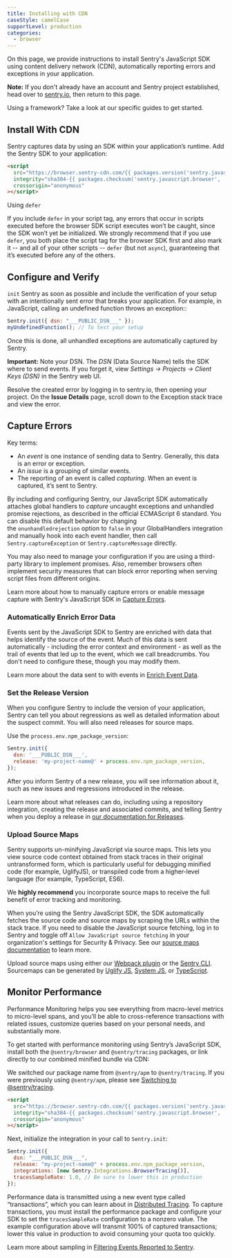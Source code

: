 ```yaml
---
title: Installing with CDN
caseStyle: camelCase
supportLevel: production
categories:
  - browser
---
```

On this page, we provide instructions to install Sentry's JavaScript SDK using content delivery network (CDN), automatically reporting errors and exceptions in your application.

**Note:** If you don't already have an account and Sentry project established, head over to [sentry.io](https://sentry.io/signup/), then return to this page.

Using a framework? Take a look at our specific guides to get started.

<GuideGrid platform="javascript" />

## Install With CDN

Sentry captures data by using an SDK within your application’s runtime. Add the Sentry SDK to your application:

```html {tabTitle: CDN}
<script
  src="https://browser.sentry-cdn.com/{{ packages.version('sentry.javascript.browser') }}/bundle.min.js"
  integrity="sha384-{{ packages.checksum('sentry.javascript.browser', 'bundle.min.js', 'sha384-base64') }}"
  crossorigin="anonymous"
></script>
```
<Alert>
<markdown>

Using `defer`

If you include `defer` in your script tag, any errors that occur in scripts executed before the browser SDK script executes won’t be caught, since the SDK won’t yet be initialized. We strongly recommend that if you use `defer`, you both place the script tag for the browser SDK first and also mark it -- and all of your other scripts -- `defer` (but not `async`), guaranteeing that it’s executed before any of the others.

</markdown>
</Alert>

## Configure and Verify

`init` Sentry as soon as possible and include the verification of your setup with an intentionally sent error that breaks your application. For example, in JavaScript, calling an undefined function throws an exception::

```javascript {tabTitle: CDN}
Sentry.init({ dsn: "___PUBLIC_DSN___" });
myUndefinedFunction(); // To test your setup
```

Once this is done, all unhandled exceptions are automatically captured by Sentry.

**Important:** Note your DSN. The _DSN_ (Data Source Name) tells the SDK where to send events. If you forget it, view _Settings -> Projects -> Client Keys (DSN)_ in the Sentry web UI.

Resolve the created error by logging in to sentry.io, then opening your project. On the **Issue Details** page, scroll down to the Exception stack trace and view the error.

## Capture Errors

<Alert>
<markdown>
Key terms:

- An _event_ is one instance of sending data to Sentry. Generally, this data is an error or exception.
- An _issue_ is a grouping of similar events.
- The reporting of an event is called _capturing_.
  When an event is captured, it’s sent to Sentry.

</markdown>
</Alert>

By including and configuring Sentry, our JavaScript SDK automatically attaches global handlers to _capture_ uncaught exceptions and unhandled promise rejections, as described in the official ECMAScript 6 standard. You can disable this default behavior by changing the `onunhandledrejection` option to `false` in your GlobalHandlers integration and manually hook into each event handler, then call `Sentry.captureException` or `Sentry.captureMessage` directly.

You may also need to manage your configuration if you are using a third-party library to implement promises. Also, remember browsers often implement security measures that can block error reporting when serving script files from different origins.

Learn more about how to manually capture errors or enable message capture with Sentry's JavaScript SDK in [Capture Errors](./errors/capture).

### Automatically Enrich Error Data

Events sent by the JavaScript SDK to Sentry are enriched with data that helps identify the source of the event. Much of this data is sent automatically - including the error context and environment - as well as the trail of events that led up to the event, which we call breadcrumbs. You don't need to configure these, though you may modify them.

Learn more about the data sent to with events in [Enrich Event Data](./errors/).

### Set the Release Version

When you configure Sentry to include the version of your application, Sentry can tell you about regressions as well as detailed information about the suspect commit. You will also need releases for source maps.

Use the `process.env.npm_package_version`:

```JavaScript
Sentry.init({
  dsn: '___PUBLIC_DSN___',
  release: 'my-project-name@' + process.env.npm_package_version,
});
```

After you inform Sentry of a new release, you will see information about it, such as new issues and regressions introduced in the release.

Learn more about what releases can do, including using a repository integration, creating the release and associated commits, and telling Sentry when you deploy a release in [our documentation for Releases](/product/releases/).

### Upload Source Maps

Sentry supports un-minifying JavaScript via source maps. This lets you view source code context obtained from stack traces in their original untransformed form, which is particularly useful for debugging minified code (for example, UglifyJS), or transpiled code from a higher-level language (for example, TypeScript, ES6).

We **highly recommend** you incorporate source maps to receive the full benefit of error tracking and monitoring.

When you’re using the Sentry JavaScript SDK, the SDK automatically fetches the source code and source maps by scraping the URLs within the stack trace. If you need to disable the JavaScript source fetching, log in to Sentry and toggle off `Allow JavaScript source fetching` in your organization's settings for Security & Privacy. See our [source maps documentation](./config/config/sourcemaps) to learn more.

Upload source maps using either our [Webpack plugin](./config/sourcemaps/#webpack) or the [Sentry CLI](/cli/). Sourcemaps can be generated by [Uglify JS](./config/config/sourcemaps/#uglifyjs), [System JS](./config/sourcemaps/#systemjs), or [TypeScript](./config/config/sourcemaps/#typescript).
## Monitor Performance

Performance Monitoring helps you see everything from macro-level metrics to micro-level spans, and you’ll be able to cross-reference transactions with related issues, customize queries based on your personal needs, and substantially more.

To get started with performance monitoring using Sentry’s JavaScript SDK, install both the `@sentry/browser` and `@sentry/tracing` packages, or link directly to our combined minified bundle via CDN:

<Alert level="note" title="Note"><markdown>

We switched our package name from `@sentry/apm` to `@sentry/tracing`. If you were previously using `@sentry/apm`, please see [Switching to @sentry/tracing](/product/performance/apm-to-tracing/).

</markdown></Alert>

```html {tabTitle: CDN}
<script
  src="https://browser.sentry-cdn.com/{{ packages.version('sentry.javascript.browser') }}/bundle.tracing.min.js"
  integrity="sha384-{{ packages.checksum('sentry.javascript.browser', 'bundle.tracing.min.js', 'sha384-base64') }}"
  crossorigin="anonymous"
></script>
```

Next, initialize the integration in your call to `Sentry.init`:

```javascript {tabTitle: CDN}
Sentry.init({
  dsn: "___PUBLIC_DSN___",
  release: "my-project-name@" + process.env.npm_package_version,
  integrations: [new Sentry.Integrations.BrowserTracing()],
  tracesSampleRate: 1.0, // Be sure to lower this in production
});
```

Performance data is transmitted using a new event type called “transactions”, which you can learn about in [Distributed Tracing](/product/performance/distributed-tracing). To capture transactions, you must install the performance package and configure your SDK to set the `tracesSampleRate` configuration to a nonzero value. The example configuration above will transmit 100% of captured transactions; lower this value in production to avoid consuming your quota too quickly.

Learn more about sampling in [Filtering Events Reported to Sentry](./config/filter).

